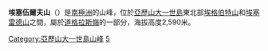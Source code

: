{{coord|70|2|S|69|34|W|display=title}}

'''埃塞伍爾夫山'''（{{lang-en|Mount Ethelwulf}}）是[[南極洲|南極洲]]的山峰，位於[[亞歷山大一世島|亞歷山大一世島]]東北部[[埃格伯特山|埃格伯特山]]和[[埃塞雷德山|埃塞雷德山]]之間，屬於[[道格拉斯嶺|道格拉斯嶺]]的一部分，海拔高度2,590米。

{{DEFAULTSORT:Mount Ethelwulf}}
[[Category:亞歷山大一世島山峰|Category:亞歷山大一世島山峰]]
[[Category:海拔2000公尺至2999公尺的南極洲山峰|5]]

{{AlexanderIsland-geo-stub}}